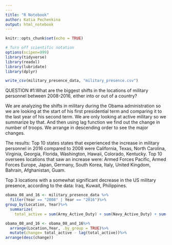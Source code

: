```yaml
---
---
title: "R Notebook"
author: Katia Pechenkina
output: html_notebook
---
```


```r
knitr::opts_chunk$set(echo = TRUE)
```

```r
# Turn off scientific notation
options(scipen=999)
library(tidyverse)
library(readxl)
library(lubridate)
library(dplyr)

```


```r

write_csv(military_presence_data, "military_presence.csv")
```
QUESTION #1:What are the biggest shifts in the locations of military personnel between 2008-2016, either into or out of a country?


We are analyzing the shifts in military during the Obama administration so we are looking at the start of his first presidential term and comparing it to the last year of his second term. We are only looking at active military so we summarize by that. And then using lag function we find out the change in number of troops. We arrange in descending order to see the major changes. 

The results: Top 10 states states that experienced the increase in military personnel in 2016 compared to 2008 were California, Texas, North Carolina, Virginia, Georgia, Florida, Washington, Hawaii, Colorado, Kentucky. 
Top 10 oversees locations that saw an increase were: Armed Forces Pacific, Armed Forces Europe, Japan, Germany, South Korea, Italy, United Kingdom, Bahrain, Afghanistan, Guam. 

Top 3 locations with a somewhat significant decrease in the US military presence, according to the data: Iraq, Kuwait, Philippines. 
```r

obama_08_and_16 <- military_presence_data %>%
  filter(Year == "2008" | Year == "2016")%>%
group_by(Location, Year)%>%
  summarize(
    total_active = sum(Army_Active_Duty) + sum(Navy_Active_Duty) + sum(Marine_Corps_Active_Duty) + sum(Air_Force_Active_Duty) + sum(Coast_Guard_Active_Duty)) 

obama_08_and_16 <- obama_08_and_16%>%
  arrange(Location,Year, .by_group = TRUE)%>%
  mutate(change= total_active - lag(total_active))%>%
arrange(desc(change))

```
